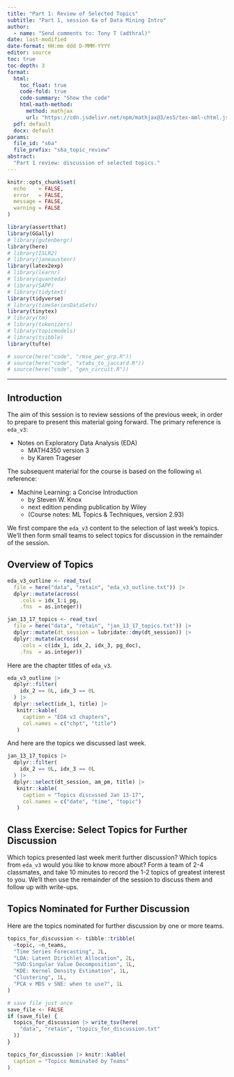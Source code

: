 ```yaml
---
title: "Part 1: Review of Selected Topics"
subtitle: "Part 1, session 6a of Data Mining Intro"
author: 
  - name: "Send comments to: Tony T (adthral)"
date: last-modified
date-format: HH:mm ddd D-MMM-YYYY
editor: source
toc: true
toc-depth: 3
format:
  html:
    toc_float: true
    code-fold: true
    code-summary: "Show the code"
    html-math-method:
      method: mathjax
      url: "https://cdn.jsdelivr.net/npm/mathjax@3/es5/tex-mml-chtml.js"
  pdf: default
  docx: default
params:
  file_id: "s6a"
  file_prefix: "s6a_topic_review"
abstract: 
  "Part 1 review: discussion of selected topics."
---
```


```r
knitr::opts_chunk$set(
  echo    = FALSE, 
  error   = FALSE, 
  message = FALSE, 
  warning = FALSE
)
```

```r
library(assertthat)
library(GGally)
# library(gutenbergr)
library(here)
# library(ISLR2)
# library(janeaustenr)
library(latex2exp)
# library(learnr)
# library(quanteda)
# library(SAPP)
# library(tidytext)
library(tidyverse)
# library(timeSeriesDataSets)
library(tinytex)
# library(tm)
# library(tokenizers)
# library(topicmodels)
# library(tsibble)
library(tufte)

```

```r
# source(here("code", "rmse_per_grp.R"))
# source(here("code", "xtabs_to_jaccard.R"))
# source(here("code", "gen_circuit.R"))
```

------------------------------------------------------------------------

## Introduction

The aim of this session is to review sessions of the previous week, in order to prepare to present this material going forward. The primary reference is `eda_v3`:

-   Notes on Exploratory Data Analysis (EDA)
    -   MATH4350 version 3
    -   by Karen Trageser

The subsequent material for the course is based on the following `ml` reference:

-   Machine Learning: a Concise Introduction
    -   by Steven W. Knox
    -   next edition pending publication by Wiley
    -   (Course notes: ML Topics & Techniques, version 2.93)

We first compare the `eda_v3` content to the selection of last week's topics. We'll then form small teams to select topics for discussion in the remainder of the session.

## Overview of Topics

```r
eda_v3_outline <- read_tsv(
  file = here("data", "retain", "eda_v3_outline.txt")) |> 
  dplyr::mutate(across(
    .cols = idx_1:i_pg, 
    .fns  = as.integer))
```

```r
jan_13_17_topics <- read_tsv(
  file = here("data", "retain", "jan_13_17_topics.txt")) |> 
  dplyr::mutate(dt_session = lubridate::dmy(dt_session)) |> 
  dplyr::mutate(across(
    .cols = c(idx_1, idx_2, idx_3, pg_doc), 
    .fns  = as.integer))
```

Here are the chapter titles of `eda_v3`.

```r
eda_v3_outline |> 
  dplyr::filter(
    idx_2 == 0L, idx_3 == 0L
  ) |> 
  dplyr::select(idx_1, title) |> 
   knitr::kable(
     caption = "EDA v3 chapters", 
     col.names = c("chpt", "title")
   )
```

And here are the topics we discussed last week.

```r
jan_13_17_topics |> 
  dplyr::filter(
    idx_2 == 0L, idx_3 == 0L
  ) |> 
  dplyr::select(dt_session, am_pm, title) |> 
   knitr::kable(
     caption = "Topics discussed Jan 13-17", 
     col.names = c("date", "time", "topic")
   )
```

## Class Exercise: Select Topics for Further Discussion

Which topics presented last week merit further discussion? Which topics from `eda_v3` would you like to know more about? Form a team of 2-4 classmates, and take 10 minutes to record the 1-2 topics of greatest interest to you. We'll then use the remainder of the session to discuss them and follow up with write-ups.

## Topics Nominated for Further Discussion

Here are the topics nominated for further discussion by one or more teams.

```r
topics_for_discussion <- tibble::tribble(
  ~topic, ~n_teams, 
  "Time Series Forecasting", 2L, 
  "LDA: Latent Dirichlet Allocation", 2L, 
  "SVD:Singular Value Decomposition", 1L, 
  "KDE: Kernel Density Estimation", 1L, 
  "Clustering", 1L, 
  "PCA v MDS v SNE: when to use?", 1L
)

# save file just once
save_file <- FALSE
if (save_file) {
  topics_for_discussion |> write_tsv(here(
    "data", "retain", "topics_for_discussion.txt"
  ))
}
```

```r
topics_for_discussion |> knitr::kable(
  caption = "Topics Nominated by Teams"
)
```
